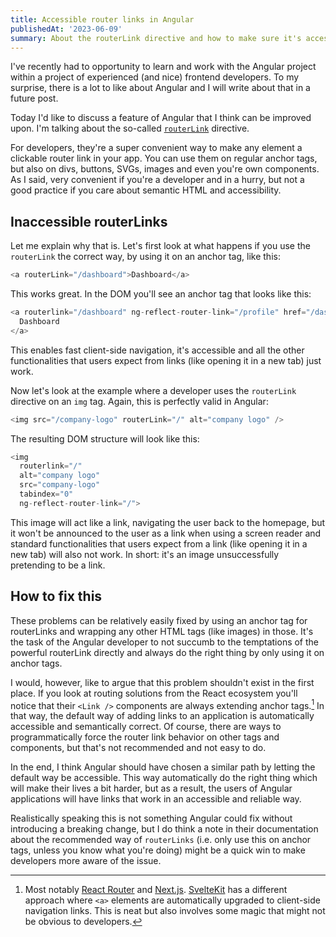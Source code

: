```yaml
---
title: Accessible router links in Angular
publishedAt: '2023-06-09'
summary: About the routerLink directive and how to make sure it's accessible
---
```


I've recently had to opportunity to learn and work with the Angular project within a project of experienced (and nice) frontend developers. To my surprise, there is a lot to like about Angular and I will write about that in a future post.

Today I'd like to discuss a feature of Angular that I think can be improved upon. I'm talking about the so-called [`routerLink`](https://angular.io/api/router/RouterLink#description) directive.

For developers, they're a super convenient way to make any element a clickable router link in your app. You can use them on regular anchor tags, but also on divs, buttons, SVGs, images and even you're own components. As I said, very convenient if you're a developer and in a hurry, but not a good practice if you care about semantic HTML and accessibility.

## Inaccessible routerLinks

Let me explain why that is. Let's first look at what happens if you use the `routerLink` the correct way, by using it on an anchor tag, like this:

```javascript
<a routerLink="/dashboard">Dashboard</a>
```

This works great. In the DOM you'll see an anchor tag that looks like this:

```javascript
<a routerlink="/dashboard" ng-reflect-router-link="/profile" href="/dashboard">
  Dashboard
</a>
```

This enables fast client-side navigation, it's accessible and all the other functionalities that users expect from links (like opening it in a new tab) just work.

Now let's look at the example where a developer uses the `routerLink` directive on an `img` tag. Again, this is perfectly valid in Angular:

```javascript
<img src="/company-logo" routerLink="/" alt="company logo" />
```

The resulting DOM structure will look like this:

```javascript
<img
  routerlink="/"
  alt="company logo"
  src="company-logo"
  tabindex="0"
  ng-reflect-router-link="/">
```

This image will act like a link, navigating the user back to the homepage, but it won't be announced to the user as a link when using a screen reader and standard functionalities that users expect from a link (like opening it in a new tab) will also not work. In short: it's an image unsuccessfully pretending to be a link.

## How to fix this

These problems can be relatively easily fixed by using an anchor tag for routerLinks and wrapping any other HTML tags (like images) in those. It's the task of the Angular developer to not succumb to the temptations of the powerful routerLink directly and always do the right thing by only using it on anchor tags.

I would, however, like to argue that this problem shouldn't exist in the first place. If you look at routing solutions from the React ecosystem you'll notice that their `<Link />` components are always extending anchor tags.[^1] In that way, the default way of adding links to an application is automatically accessible and semantically correct. Of course, there are ways to programmatically force the router link behavior on other tags and components, but that's not recommended and not easy to do.

In the end, I think Angular should have chosen a similar path by letting the default way be accessible. This way automatically do the right thing which will make their lives a bit harder, but as a result, the users of Angular applications will have links that work in an accessible and reliable way.

Realistically speaking this is not something Angular could fix without introducing a breaking change, but I do think a note in their documentation about the recommended way of `routerLinks` (i.e. only use this on anchor tags, unless you know what you're doing) might be a quick win to make developers more aware of the issue.

[^1]:
    Most notably [React Router](https://reactrouter.com/en/main/components/link) and
    [Next.js](https://nextjs.org/docs/pages/api-reference/components/link). [SvelteKit](https://kit.svelte.dev/docs/link-options) has a different approach where `<a>` elements are automatically upgraded to client-side navigation links. This is neat but also involves some magic that might not be obvious to developers.
